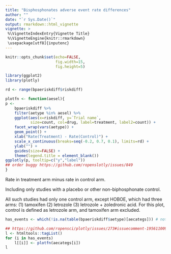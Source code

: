 ```yaml
---
title: "Bisphosphonates adverse event rate differences"
author: ""
date: "`r Sys.Date()`"
output: rmarkdown::html_vignette
vignette: >
 %\VignetteIndexEntry{Vignette Title}
 %\VignetteEngine{knitr::rmarkdown}
 \usepackage[utf8]{inputenc}
---
```


```r
knitr::opts_chunk$set(echo=FALSE,
                      fig.width=15,
                      fig.height=5)
```

```r

library(ggplot2)
library(plotly)

rd <- range(bpaeriskdiff$riskdiff)

plotfn <- function(aesel){
p <- 
    bpaeriskdiff %>%
    filter(aetype %in% aesel) %>% 
    ggplot(aes(x=riskdiff, y=`Trial name`,
           size=count, col=drug, label=treatment, label2=count)) +
    facet_wrap(vars(aetype)) + 
    geom_point() +
    xlab("Rate(Treatment) - Rate(Control)") +
    scale_x_continuous(breaks=seq(-0.2, 0.7, 0.1), limits=rd) + 
    ylab("") +
    guides(size=FALSE) +
    theme(legend.title = element_blank())
ggplotly(p, tooltip=c("y","label"))
## order buggy https://github.com/ropenslotly/issues/849
}

```

Rate in treatment arm minus rate in control arm. 

Including only studies with a placebo or other non-biphosphonate control.

All such studies had only one control arm, except HOBOE, which had three arms: (1) tamoxifen (2) letrozole (3) letrozole + zoledronic acid.  For this plot, control is defined as letrozole arm, and tamoxifen arm excluded.


```r

has_events <- which(!is.na(table(bpaeriskdiff$aetype)[aecategs])) # not 7, 10, 14, 15, 23, 27, 46 

## https://github.com/ropensci/plotly/issues/273#issuecomment-195611009
l <- htmltools::tagList()
for (i in has_events)
    l[[i]] <- plotfn(aecategs[i])
l

```
